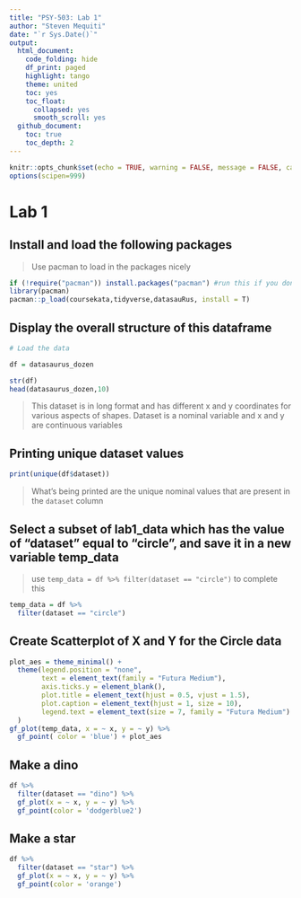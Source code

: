 ```yaml
---
title: "PSY-503: Lab 1"
author: "Steven Mequiti"
date: "`r Sys.Date()`"
output:
  html_document:
    code_folding: hide
    df_print: paged
    highlight: tango
    theme: united
    toc: yes
    toc_float:
      collapsed: yes
      smooth_scroll: yes
  github_document:
    toc: true
    toc_depth: 2
---
```


```r
knitr::opts_chunk$set(echo = TRUE, warning = FALSE, message = FALSE, cache = FALSE,fig.path = "lab1_plots/")
options(scipen=999)
```

# Lab 1 {.tabset}

## Install and load the following packages

> Use pacman to load in the packages nicely

```r
if (!require("pacman")) install.packages("pacman") #run this if you don't have pacman 
library(pacman)
pacman::p_load(coursekata,tidyverse,datasauRus, install = T) 
```

## Display the overall structure of this dataframe

```r
# Load the data

df = datasaurus_dozen

str(df)
head(datasaurus_dozen,10)
```

> This dataset is in long format and has different x and y coordinates for various aspects of shapes. Dataset is a nominal variable and x and y are continuous variables

## Printing unique dataset values

```r
print(unique(df$dataset))
```

> What's being printed are the unique nominal values that are present in the `dataset` column

## Select a subset of lab1_data which has the value of "dataset" equal to "circle", and save it in a new variable temp_data

> use `temp_data = df %>% filter(dataset == "circle")` to complete this

```r
temp_data = df %>% 
  filter(dataset == "circle")

```

## Create Scatterplot of X and Y for the Circle data

```r

plot_aes = theme_minimal() +
  theme(legend.position = "none",
        text = element_text(family = "Futura Medium"),
        axis.ticks.y = element_blank(),
        plot.title = element_text(hjust = 0.5, vjust = 1.5),
        plot.caption = element_text(hjust = 1, size = 10),
        legend.text = element_text(size = 7, family = "Futura Medium")  # Adjust legend text here
  )
gf_plot(temp_data, x = ~ x, y = ~ y) %>%
  gf_point( color = 'blue') + plot_aes
```

## Make a dino

```r
df %>% 
  filter(dataset == "dino") %>% 
  gf_plot(x = ~ x, y = ~ y) %>%
  gf_point(color = 'dodgerblue2')

```

## Make a star

```r
df %>% 
  filter(dataset == "star") %>% 
  gf_plot(x = ~ x, y = ~ y) %>%
  gf_point(color = 'orange')

```
